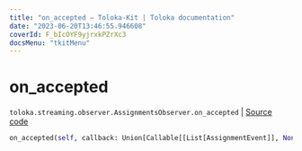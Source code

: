 ```yaml
---
title: "on_accepted — Toloka-Kit | Toloka documentation"
date: "2023-06-20T13:46:55.946608"
coverId: F_bIcOYF9yjrxkPZrXc3
docsMenu: "tkitMenu"
---
```


# on_accepted

`toloka.streaming.observer.AssignmentsObserver.on_accepted` | [Source code](https://github.com/Toloka/toloka-kit/blob/v1.2.0/src/streaming/observer.py#L400)

```python
on_accepted(self, callback: Union[Callable[[List[AssignmentEvent]], None], Callable[[List[AssignmentEvent]], Awaitable[None]]])
```